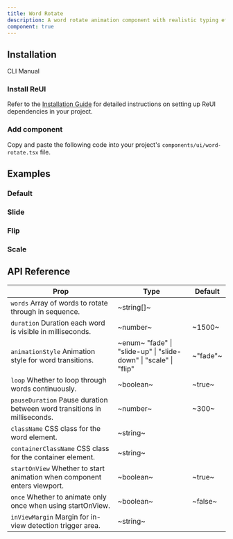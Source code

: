 ```yaml
---
title: Word Rotate
description: A word rotate animation component with realistic typing effects and customizable cursor.
component: true
---
```


## Installation

<Tabs defaultValue="cli">

<TabsList>
  <TabsTrigger value="cli">CLI</TabsTrigger>
  <TabsTrigger value="manual">Manual</TabsTrigger>
</TabsList>

<TabsContent value="cli">
  <CliCommands name="word-rotate" />
</TabsContent>

<TabsContent value="manual">    
<Steps>

### Install ReUI

Refer to the [Installation Guide](/docs/installation) for detailed instructions on setting up ReUI dependencies in your project.

### Add component

Copy and paste the following code into your project's `components/ui/word-rotate.tsx` file.

<ComponentPreview name="word-rotate" />

</Steps>

</TabsContent>

</Tabs>

## Examples

### Default

<ExamplePreview path="word-rotate/default" />

### Slide

<ExamplePreview path="word-rotate/slide" />

### Flip

<ExamplePreview path="word-rotate/flip" />

### Scale

<ExamplePreview path="word-rotate/scale" />

## API Reference

| **Prop**                                                                                            | **Type**                                                                                      | **Default** |
| --------------------------------------------------------------------------------------------------- | --------------------------------------------------------------------------------------------- | ----------- |
| `words` <PopoverInfo>Array of words to rotate through in sequence.</PopoverInfo>                    | ~string[]~                                                                                    | <Na/>       |
| `duration` <PopoverInfo>Duration each word is visible in milliseconds.</PopoverInfo>                | ~number~                                                                                      | ~1500~      |
| `animationStyle` <PopoverInfo>Animation style for word transitions.</PopoverInfo>                   | ~enum~ <PopoverInfo> "fade" \| "slide-up" \| "slide-down" \| "scale" \| "flip" </PopoverInfo> | ~"fade"~    |
| `loop` <PopoverInfo>Whether to loop through words continuously.</PopoverInfo>                       | ~boolean~                                                                                     | ~true~      |
| `pauseDuration` <PopoverInfo>Pause duration between word transitions in milliseconds.</PopoverInfo> | ~number~                                                                                      | ~300~       |
| `className` <PopoverInfo>CSS class for the word element.</PopoverInfo>                              | ~string~                                                                                      | <Na/>       |
| `containerClassName` <PopoverInfo>CSS class for the container element.</PopoverInfo>                | ~string~                                                                                      | <Na/>       |
| `startOnView` <PopoverInfo>Whether to start animation when component enters viewport.</PopoverInfo> | ~boolean~                                                                                     | ~true~      |
| `once` <PopoverInfo>Whether to animate only once when using startOnView.</PopoverInfo>              | ~boolean~                                                                                     | ~false~     |
| `inViewMargin` <PopoverInfo>Margin for in-view detection trigger area.</PopoverInfo>                | ~string~                                                                                      | <Na/>       |
